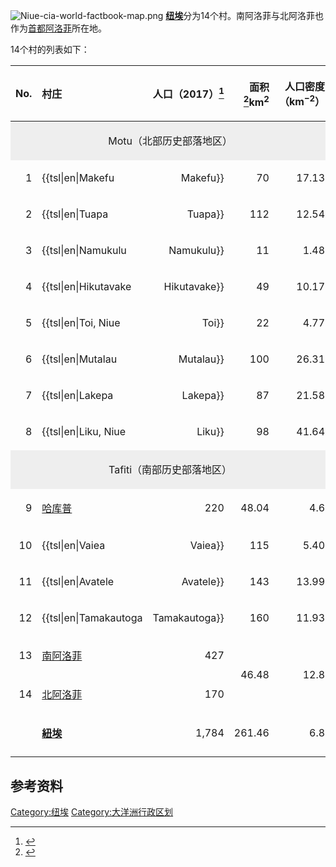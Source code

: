 [[File:Niue-cia-world-factbook-map.png|thumb]]
'''[[纽埃|纽埃]]'''分为14个村。南阿洛菲与北阿洛菲也作为[[首都|首都]][[阿洛菲|阿洛菲]]所在地。

14个村的列表如下：

{| class="wikitable"
|-style="background: #CCC;" 
! align ="right"|No.  || align ="left"| 村庄  ||  align="right"|  人口（2017）<ref>{{cite web|url=https://niue.prism.spc.int/download/35/census/1460/2019-niue-pophh-census-2-0.pdf|title=Niue Household and Population Census 2017|publisher=Niue Statistics Office|website=niue.prism.spc.int|accessdate=5 May 2020|archive-date=2020-05-23|archive-url=https://web.archive.org/web/20200523170557/https://niue.prism.spc.int/download/35/census/1460/2019-niue-pophh-census-2-0.pdf|dead-url=no}}</ref> || align="right"| 面积<ref>{{Cite web |url=http://www.spc.int/prism/country/NU/stats/Nu_Environment/NU_Land/Land.htm |title=The Total Land Area of Niue |access-date=2022-02-08 |archive-date=2007-11-28 |archive-url=https://web.archive.org/web/20071128060243/http://www.spc.int/prism/Country/NU/stats/Nu_Environment/NU_Land/Land.htm |dead-url=no }}</ref>km<sup>2</sup> || align="right"| 人口密度（km<sup>−2</sup>）
|-
|style="background: #EEE;" colspan="5" align="center"| Motu（北部历史部落地区）
|-
|align="right"| 1|| {{tsl|en|Makefu||Makefu}} || align="right"|  70 || align="right"|17.13 || align="right"|  4.1
|-
|align="right"| 2|| {{tsl|en|Tuapa||Tuapa}}|| align="right"| 112 || align="right"| 12.54 || align="right"|  8.9
|-
|align="right"| 3|| {{tsl|en|Namukulu||Namukulu}}|| align="right"| 11|| align="right"|   1.48 || align="right"|  7.4
|-
|align="right"| 4|| {{tsl|en|Hikutavake||Hikutavake}}|| align="right"| 49 || align="right"| 10.17 || align="right"|  4.8
|-
|align="right"| 5|| {{tsl|en|Toi, Niue||Toi}}|| align="right"| 22 || align="right"|  4.77 || align="right"|  4.6
|-
|align="right"| 6|| {{tsl|en|Mutalau||Mutalau}}|| align="right"| 100 || align="right"| 26.31 || align="right"|  3.8
|-
|align="right"| 7|| {{tsl|en|Lakepa||Lakepa}}|| align="right"| 87|| align="right"|  21.58 || align="right"|  4
|-
|align="right"| 8|| {{tsl|en|Liku, Niue||Liku}}|| align="right"| 98 || align="right"| 41.64 || align="right"|  2.4
|-
|style="background: #EEE;" colspan="5" align="center"| Tafiti（南部历史部落地区）
|-
|align="right"| 9|| [[哈库普|哈库普]]|| align="right"| 220 || align="right"| 48.04 || align="right"|  4.6
|-
|align="right"| 10|| {{tsl|en|Vaiea||Vaiea}}|| align="right"| 115 || align="right"|  5.40 || align="right"|  21.3
|-
|align="right"| 11|| {{tsl|en|Avatele||Avatele}}|| align="right"| 143 || align="right"| 13.99 || align="right"|  10.2
|-
|align="right"| 12|| {{tsl|en|Tamakautoga||Tamakautoga}}|| align="right"| 160 || align="right"| 11.93 || align="right"| 13.4
|-
|align="right"| 13|| [[阿洛菲|南阿洛菲]] || align="right"| 427||rowspan="2" align="right"| 46.48 ||rowspan="2" align="right"| 12.8
|-
|align="right"| 14|| [[阿洛菲|北阿洛菲]] || align="right"|170
|-style="background: #DDD;"
| align="right"| ||'''[[紐埃|紐埃]]'''|| align="right"| 1,784 || align="right"| 261.46 || align="right"| 6.8
|-
|}

==参考资料==
{{refs}}

{{大洋洲題目|行政区划}}

[[Category:纽埃|Category:纽埃]]
[[Category:大洋洲行政区划|Category:大洋洲行政区划]]